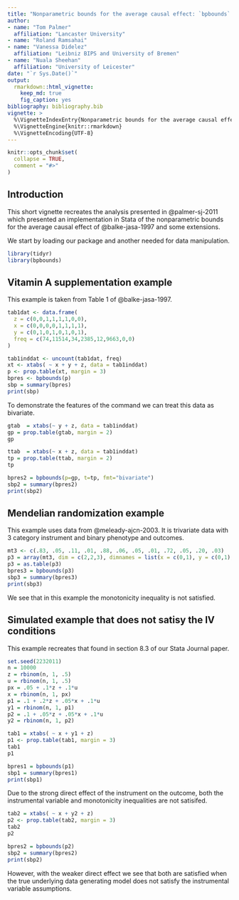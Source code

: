 ---
title: "Nonparametric bounds for the average causal effect: `bpbounds` examples"
author:
- name: "Tom Palmer"
  affiliation: "Lancaster University"
- name: "Roland Ramsahai"
- name: "Vanessa Didelez"
  affiliation: "Leibniz BIPS and University of Bremen"
- name: "Nuala Sheehan"
  affiliation: "University of Leicester"
date: "`r Sys.Date()`"
output: 
  rmarkdown::html_vignette:
    keep_md: true
    fig_caption: yes
bibliography: bibliography.bib
vignette: >
  %\VignetteIndexEntry{Nonparametric bounds for the average causal effect: `bpbounds` examples}
  %\VignetteEngine{knitr::rmarkdown}
  %\VignetteEncoding{UTF-8}
---

```{r setup, include = FALSE}
knitr::opts_chunk$set(
  collapse = TRUE,
  comment = "#>"
)
```

## Introduction
This short vignette recreates the analysis presented in @palmer-sj-2011 which presented an implementation in Stata of the nonparametric bounds for the average causal effect of @balke-jasa-1997 and some extensions.

We start by loading our package and another needed for data manipulation.
```{r}
library(tidyr)
library(bpbounds)
```

## Vitamin A supplementation example 
This example is taken from Table 1 of @balke-jasa-1997.

```{r}
tab1dat <- data.frame(
  z = c(0,0,1,1,1,1,0,0),
  x = c(0,0,0,0,1,1,1,1),
  y = c(0,1,0,1,0,1,0,1),
  freq = c(74,11514,34,2385,12,9663,0,0)
)

tab1inddat <- uncount(tab1dat, freq)
xt <- xtabs( ~ x + y + z, data = tab1inddat)
p <- prop.table(xt, margin = 3)
bpres <- bpbounds(p)
sbp = summary(bpres)
print(sbp)
```

To demonstrate the features of the command we can treat this data as bivariate.
```{r}
gtab  = xtabs(~ y + z, data = tab1inddat)
gp = prop.table(gtab, margin = 2)
gp

ttab  = xtabs(~ x + z, data = tab1inddat)
tp = prop.table(ttab, margin = 2)
tp

bpres2 = bpbounds(p=gp, t=tp, fmt="bivariate")
sbp2 = summary(bpres2)
print(sbp2)
```


## Mendelian randomization example
This example uses data from @meleady-ajcn-2003. It is trivariate data with 3 category instrument and binary phenotype and outcomes.

```{r}
mt3 <- c(.83, .05, .11, .01, .88, .06, .05, .01, .72, .05, .20, .03)
p3 = array(mt3, dim = c(2,2,3), dimnames = list(x = c(0,1), y = c(0,1), z = c(0,1,2)))
p3 = as.table(p3)
bpres3 = bpbounds(p3)
sbp3 = summary(bpres3)
print(sbp3)
```
We see that in this example the monotonicity inequality is not satisfied.


## Simulated example that does not satisy the IV conditions 
This example recreates that found in section 8.3 of our Stata Journal paper.

```{r}
set.seed(2232011)
n = 10000
z = rbinom(n, 1, .5)
u = rbinom(n, 1, .5)
px = .05 + .1*z + .1*u
x = rbinom(n, 1, px)
p1 = .1 + .2*z + .05*x + .1*u
y1 = rbinom(n, 1, p1)
p2 = .1 + .05*z + .05*x + .1*u
y2 = rbinom(n, 1, p2)

tab1 = xtabs( ~ x + y1 + z)
p1 <- prop.table(tab1, margin = 3)
tab1
p1

bpres1 = bpbounds(p1)
sbp1 = summary(bpres1)
print(sbp1)
```
Due to the strong direct effect of the instrument on the outcome, both the instrumental variable and monotonicity inequalities are not satisifed.

```{r}
tab2 = xtabs( ~ x + y2 + z)
p2 <- prop.table(tab2, margin = 3)
tab2
p2

bpres2 = bpbounds(p2)
sbp2 = summary(bpres2)
print(sbp2)
```
However, with the weaker direct effect we see that both are satisfied when the true underlying data generating model does not satisfy the instrumental variable assumptions.
